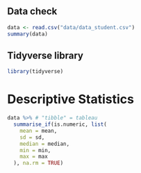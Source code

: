 ## Data check
```r
data <- read.csv("data/data_student.csv")
summary(data)
```
## Tidyverse library
```r
library(tidyverse)
```

# Descriptive Statistics
```r
data %>% # "tibble" = tableau
  summarise_if(is.numeric, list(
    mean = mean,
    sd = sd,
    median = median,
    min = min,
    max = max
  ), na.rm = TRUE)
  
```

